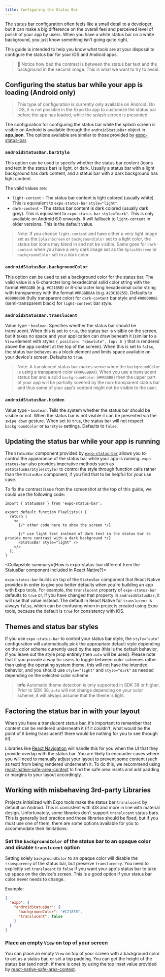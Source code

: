 ```yaml
---
title: Configuring the Status Bar
---
```



The status bar configuration often feels like a small detail to a developer, but it can make a big difference on the overall feel and perceived level of polish of your app by users. When you have a white status bar on a white background, you just know something isn't going quite right.

This guide is intended to help you know what tools are at your disposal to configure the status bar for your iOS and Android apps.

<ImageSpotlight
  src="/static/images/status-bar-style-comparison.png"
  alt="A comparison of good and bad status bar styling"
/>

> 👀 Notice how bad the contrast is between the status bar text and the background in the second image. This is what we want to try to avoid.

## Configuring the status bar while your app is loading (Android only)

> This type of configuration is currently only available on Android. On iOS, it is not possible in the Expo Go app to customize the status bar before the app has loaded, while the splash screen is presented.

The configuration for configuring the status bar while the splash screen is visible on Android is available through the `androidStatusBar` object in **app.json**. The options available are similar to those provided by [expo-status-bar](../versions/latest/sdk/status-bar.mdx).

<Collapsible summary="See the full list of options available to configure the status bar statically on Android">

### `androidStatusBar.barStyle`

This option can be used to specify whether the status bar content (icons and text in the status bar) is light, or dark. Usually a status bar with a light background has dark content, and a status bar with a dark background has light content.

The valid values are:

- `light-content` - The status bar content is light colored (usually white). This is equivalent to `expo-status-bar` `style="light"`.
- `dark-content` - The status bar content is dark colored (usually dark grey). This is equivalent to `expo-status-bar` `style="dark"`. This is only available on Android 6.0 onwards. It will fallback to `light-content` in older versions. This is the default value.

> Note: If you choose `light-content` and have either a very light image set as the `SplashScreen` or `backgroundColor` set to a light color, the status bar icons may blend in and not be visible.
> Same goes for `dark-content` when you have a very dark image set as the `SplashScreen` or `backgroundColor` set to a dark color.

### `androidStatusBar.backgroundColor`

This option can be used to set a background color for the status bar.
The valid value is a 6-character long hexadecimal solid color string with the format `#RRGGBB` (e.g. `#C2185B`) or 8-character long hexadecimal color string with transparency with the format `#RRGGBBAA` (e.g. `#23C1B255`).
Defaults to `#00000000` (fully transparent color) for `dark-content` bar style and `#00000088` (semi-transparent black) for `light-content` bar style.

### `androidStatusBar.translucent`

Value type - `boolean`.
Specifies whether the status bar should be translucent.
When this is set to `true`, the status bar is visible on the screen, but it takes no space and your application can draw beneath it (similar to a `View` element with styles `{ position: "absolute", top: 0 }` that is rendered above the app content at the top of the screen).
When this is set to `false`, the status bar behaves as a block element and limits space available on your device's screen.
Defaults to `true`.

> Note: A translucent status bar makes sense when the `backgroundColor` is using a transparent color (`#RRGGBBAA`).
> When you use a translucent status bar and a solid `backgroundColor` (`#RRGGBB`) then the upper part of your app will be partially covered by the non-transparent status bar and thus some of your app's content might not be visible to the user.

### `androidStatusBar.hidden`

Value type - `boolean`.
Tells the system whether the status bar should be visible or not.
When the status bar is not visible it can be presented via the `swipe down` gesture.
When set to `true`, the status bar will not respect `backgroundColor` or `barStyle` settings.
Defaults to `false`.

</Collapsible>

## Updating the status bar while your app is running

The `StatusBar` component provided by [`expo-status-bar`](../versions/latest/sdk/status-bar.mdx) allows you to control the appearance of the status bar while your app is running. `expo-status-bar` also provides imperative methods such as `setStatusBarStyle(style)` to control the style through function calls rather than the `StatusBar` component, if you find that to be helpful for your use case.

To fix the contrast issue from the screenshot at the top of this guide, we could use the following code:

```tsx
import { StatusBar } from 'expo-status-bar';

export default function Playlists() {
  return (
    <>
      {/* other code here to show the screen */}

      {/* use light text instead of dark text in the status bar to provide more contrast with a dark background */}
      <StatusBar style="light" />
    </>
  );
}
```

<Collapsible summary={<span>How is <InlineCode>expo-status-bar</InlineCode> different from the StatusBar component included in React Native?</span>}>

`expo-status-bar` builds on top of the `StatusBar` component that React Native provides in order to give you better defaults when you're building an app with Expo tools. For example, the `translucent` property of `expo-status-bar` defaults to `true` or, if you have changed that property in `androidStatusBar`, it will use that value instead. The default in React Native for `translucent` is always `false`, which can be confusing when in projects created using Expo tools, because the default is `true` for consistency with iOS.

</Collapsible>

## Themes and status bar styles

If you use `expo-status-bar` to control your status bar style, the `style="auto"` configuration will automatically pick the appropriate default style depending on the color scheme currently used by the app (this is the default behavior, if you leave out the style prop entirely then `auto` will be used). Please note that if you provide a way for users to toggle between color schemes rather than using the operating system theme, this will not have the intended behavior, and you should use `style="light"` and `style="dark"` as needed depending on the selected color scheme.

> **info** Automatic theme detection is only supported in SDK 38 or higher. Prior to SDK 38, `auto` will not change depending on your color scheme, it will always assume that the theme is light.

## Factoring the status bar in with your layout

When you have a translucent status bar, it's important to remember that content can be rendered underneath it (if it couldn't, what would be the point of it being translucent? there would be nothing for you to see through it!).

Libraries like [React Navigation](/guides/routing-and-navigation.mdx) will handle this for you when the UI that they provide overlap with the status bar. You are likely to encounter cases where you will need to manually adjust your layout to prevent some content (such as text) from being rendered underneath it. To do this, we recommend using [react-native-safe-area-context](../versions/latest/sdk/safe-area-context.mdx) to find the safe area insets and add padding or margins to your layout accordingly.

## Working with misbehaving 3rd-party Libraries

Projects initialized with Expo tools make the status bar `translucent` by default on Android. This is consistent with iOS and more in line with material design. Unfortunately, some libraries don't support `translucent` status bars. This is generally bad practice and those libraries should be fixed, but if you must use one of them, there are some options available for you to accommodate their limitations:

### Set the `backgroundColor` of the status bar to an opaque color and disable `translucent` option

Setting solely `backgroundColor` to an opaque color will disable the `transparency` of the status bar, but preserve `translucency`.
You need to explicitly set `translucent` to `false` if you want your app's status bar to take up space on the device's screen.
This is a good option if your status bar color never needs to change.

Example:

```json
{
  "expo": {
    "androidStatusBar": {
      "backgroundColor": "#C2185B",
      "translucent": false
    }
  }
}
```

### Place an empty `View` on top of your screen

You can place an empty `View` on top of your screen with a background color to act as a status bar, or set a top padding. You can get the height of the status bar (and notch, if there is one) by using the top inset value provided by [react-native-safe-area-context](../versions/latest/sdk/safe-area-context.mdx).

